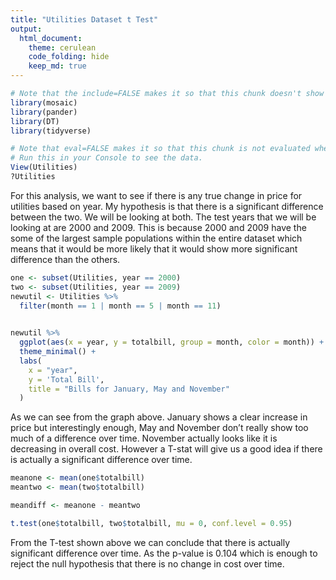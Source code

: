 ```yaml
---
title: "Utilities Dataset t Test"
output: 
  html_document:
    theme: cerulean
    code_folding: hide
    keep_md: true
---
```


```r
# Note that the include=FALSE makes it so that this chunk doesn't show up in the knitted document.
library(mosaic)
library(pander)
library(DT)
library(tidyverse)
```

```r
# Note that eval=FALSE makes it so that this chunk is not evaluated when Knitting, but still allows you to "play" the chunk into your Console. That is because these two commands View() and ? should only be used in the Console, not in a knitted document.
# Run this in your Console to see the data.
View(Utilities)
?Utilities
```

<!-- Instructions

1. Use the Utilities dataset in R to come up with a question that can be answered with a t Test (One Sample, Paired Samples, or Independent Samples).


2. Establish why the question is interesting. State the question in written form as well as with a statistical "null" and "alternative" hypothesis.

Starter code for writing hypotheses:

$$
  H_0: \mu_\text{something} - \mu_\text{something else} = 0
$$
$$
  H_a: \mu_\text{something} - \mu_\text{something else} \neq 0
$$


3. Clearly answer your question using statistics. Be sure to compute a p-value and provide supporting numerical and graphical summaries. Also be sure to establish whether or not the requirements of your t test have been satisfied using both Q-Q Plots and references to sample size. (See the Math 325 Notebook for details.)

-->

For this analysis, we want to see if there is any true change in price for utilities based on year. My hypothesis is that there is a significant difference between the two. We will be looking at both. The test years that we will be looking at are 2000 and 2009. This is because 2000 and 2009 have the some of the largest sample populations within the entire dataset which means that it would be more likely that it would show more significant difference than the others. 

```r
one <- subset(Utilities, year == 2000)
two <- subset(Utilities, year == 2009)
newutil <- Utilities %>%
  filter(month == 1 | month == 5 | month == 11)
  
```


```r
newutil %>%
  ggplot(aes(x = year, y = totalbill, group = month, color = month)) +     geom_line(size = 4) + 
  theme_minimal() + 
  labs(
    x = "year",
    y = 'Total Bill',
    title = "Bills for January, May and November"
  )
```

As we can see from the graph above. January shows a clear increase in price but interestingly enough, May and November don't really show too much of a difference over time. November actually looks like it is decreasing in overall cost. However a T-stat will give us a good idea if there is actually a significant difference over time. 


```r
meanone <- mean(one$totalbill)
meantwo <- mean(two$totalbill)

meandiff <- meanone - meantwo

t.test(one$totalbill, two$totalbill, mu = 0, conf.level = 0.95)
```

From the T-test shown above we can conclude that there is actually significant difference over time. As the p-value is 0.104 which is enough to reject the null hypothesis that there is no change in cost over time. 
